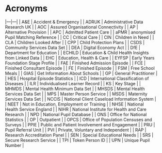 # Acronyms {.unnumbered}

|---|---|
| A&E | Accident & Emergency |
| ADRUK | Administrative Data Research UK |
| AOC | Assured Organisational Connectivity |
| AP | Alternative Provision |
| APC | Admitted Patient Care |
| aPMR | anonymised Pupil Matching Reference |
| CC | Critical Care |
| CIN | Children in Need |
| CLA | Children Looked After |
| CPP | Child Protection Plans |
| CSDS | Community Services Data Set |
| DEA | Digital Economy Act |
| DfE | Department for Education |
| ECHILD | Education & Child Health Insights from Linked Data |
| EHC | Education, Health & Care |
| EYFSP | Early Years Foundation Stage Profile |
| FAE | Finished Admission Episode |
| FCE | Finished Consultant Episode |
| FE | Finished Episode |
| FSM | Free School Meals |
| GIAS | Get Information About Schools |
| GP | General Practitioner |
| HES | Hospital Episode Statistics |
| ICD | International Classification of Diseases |
| ILR | Individualised Learner Record |
| KS | Key Stage |
| MHMDS | Mental Health Minimum Data Set |
| MHSDS | Mental Health Services Data Set |
| MPS | Master Person Service |
| MSDS | Maternity Services Data Set |
| NCCIS | National Client Caseload Information System |
| NEET | Not in Education, Employment or Training |
| NHSE | National Health Service England |
| NIHR | National Institute for Health and Care Research |
| NPD | National Pupil Database |
| ONS | Office for National Statistics |
| OP | Outpatient |
| OPCS | Office of Population Censuses and Surveys |
| PPIE | Public and Patient Involvement and Engagement |
| PRU | Pupil Referral Unit |
| PVI | Private, Voluntary and Independent |
| RAP | Research Accreditation Panel |
| SEN | Special Educational Needs |
| SRS | Secure Research Service |
| TPI | Token Person ID |
| UPN | Unique Pupil Number |